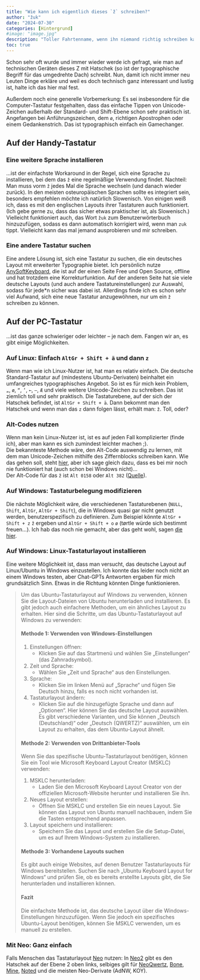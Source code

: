 ```yaml
---
title: "Wie kann ich eigentlich dieses `ž` schreiben?"
author: "žuk"
date: "2024-07-30"
categories: [Hintergrund]
#image: "image.jpg"
description: "Toller Fahrtenname, wenn ihn niemand richtig schreiben kann. ;) Jedenfalls gibt’s jetzt eine Anleitung, wie man das richtig hinbekommt..."
toc: true
---
```


Schon sehr oft wurde und immer wieder werde ich gefragt, wie man auf technischen Geräten dieses Z mit Hatschek (so ist der typographische Begriff für das umgedrehte Dach) schreibt. Nun, damit ich nicht immer neu Leuten Dinge erkläre und weil es doch technisch ganz interessant und lustig ist, halte ich das hier mal fest.

Außerdem noch eine generelle Vorbemerkung: Es sei insbesondere für die Computer-Tastatur festgehalten, dass das einfache Tippen von Unicode-Zeichen außerhalb der Standard- und Shift-Ebene schon sehr praktisch ist. Angefangen bei Anführungszeichen, dem `ø`, richtigen Apostrophen oder einem Gedankenstrich. Das ist typographisch einfach ein Gamechanger.

## Auf der Handy-Tastatur

### Eine weitere Sprache installieren

...ist der einfachste Workaround in der Regel, sich eine Sprache zu installieren, bei dem das `ž` eine regelmäßige Verwendung findet. Nachteil: Man muss vorm `ž` jedes Mal die Sprache wechseln (und danach wieder zurück). In den meisten osteuropäischen Sprachen sollte es integriert sein, besonders empfehlen möchte ich natürlich Slowenisch. Von einigen weiß ich, dass es mit den englischen Layouts ihrer Tastaturen auch funktioniert. (Ich gebe gerne zu, dass das sicher etwas praktischer ist, als Slowenisch.) Vielleicht funktioniert auch, das Wort `žuk` zum Benutzerwörterbuch hinzuzufügen, sodass es dann automatisch korrigiert wird, wenn man `zuk` tippt. Vielleicht kann das mal jemand ausprobieren und mir schreiben.

### Eine andere Tastatur suchen

Eine andere Lösung ist, sich eine Tastatur zu suchen, die ein deutsches Layout mit erweiterter Typographie bietet. Ich persönlich nutze [AnySoftKeyboard](https://anysoftkeyboard.github.io/), die ist auf der einen Seite Free und Open Source, offline und hat trotzdem eine Korrekturfunktion. Auf der anderen Seite hat sie viele deutsche Layouts (und auch andere Tastatureinstellungen) zur Auswahl, sodass für jede\*n sicher was dabei ist. Allerdings finde ich es schon sehr viel Aufwand, sich eine neue Tastatur anzugewöhnen, nur um ein `ž` schreiben zu können.

## Auf der PC-Tastatur

...ist das ganze schwieriger oder leichter – je nach dem. Fangen wir an, es gibt einige Möglichkeiten.

### Auf Linux: Einfach `AltGr + Shift + ä` und dann `z`

Wenn man wie ich Linux-Nutzer ist, hat man es relativ einfach. Die deutsche Standard-Tastatur auf (mindestens Ubuntu-Derivaten) beinhaltet ein umfangreiches typographisches Angebot. So ist es für mich kein Problem, `„`, `ø`, `“`, `’`, `←`, `–`, `Æ` und viele weitere Unicode-Zeichen zu schreiben. Das ist ziemlich toll und sehr praktisch. Die Tastaturebene, auf der sich der Hatschek befindet, ist `AltGr + Shift + ä`. Dann bekommt man den Hatschek und wenn man das `z` dann folgen lässt, erhält man: `ž`. Toll, oder?

### Alt-Codes nutzen

Wenn man kein Linux-Nutzer ist, ist es auf jeden Fall komplizierter (finde ich), aber man kann es sich zumindest leichter machen ;).\
Die bekannteste Methode wäre, den Alt-Code auswendig zu lernen, mit dem man Unicode-Zeichen mithilfe des Ziffernblocks schreiben kann. Wie das gehen soll, steht [hier](https://altcodeunicode.com/how-to-use-alt-codes/), aber ich sage gleich dazu, dass es bei mir noch nie funktioniert hat (auch schon bei Windows nicht)...\
Der Alt-Code für das `ž` ist `Alt 0158` oder `Alt 382` ([Quelle](https://altcodeunicode.com/alt-codes-letter-z-with-accents/)).

### Auf Windows: Tastaturbelegung modifizieren

Die nächste Möglichkeit wäre, die verschiedenen Tastaturebenen (`NULL`, `Shift`, `AltGr`, `AltGr + Shift`), die in Windows quasi gar nicht genutzt werden, benutzerspezifisch zu definieren. Zum Beispiel könnte `AltGr + Shift + z` `ž` ergeben und `AltGr + Shift + o` `ø` (tørtle würde sich bestimmt freuen...). Ich hab das noch nie gemacht, aber das geht wohl, sagen [die hier](https://praxistipps.chip.de/tastatur-konfigurieren-so-aendern-sie-die-tastenbelegung_42662).

### Auf Windows: Linux-Tastaturlayout installieren

Eine weitere Möglichkeit ist, dass man versucht, das deutsche Layout auf Linux/Ubuntu in Windows einzustellen. Ich konnte das leider noch nicht an einem Windows testen, aber Chat-GPTs Antworten ergaben für mich grundsätzlich Sinn. Etwas in die Richtung könnten Dinge funktionieren.

> Um das Ubuntu-Tastaturlayout auf Windows zu verwenden, können Sie die Layout-Dateien von Ubuntu herunterladen und installieren. Es gibt jedoch auch einfachere Methoden, um ein ähnliches Layout zu erhalten. Hier sind die Schritte, um das Ubuntu-Tastaturlayout auf Windows zu verwenden:
>
> #### Methode 1: Verwenden von Windows-Einstellungen
>
> 1.  Einstellungen öffnen:
>     -   Klicken Sie auf das Startmenü und wählen Sie „Einstellungen“ (das Zahnradsymbol).
> 2.  Zeit und Sprache:
>     -   Wählen Sie „Zeit und Sprache“ aus den Einstellungen.
> 3.  Sprache:
>     -   Klicken Sie im linken Menü auf „Sprache“ und fügen Sie Deutsch hinzu, falls es noch nicht vorhanden ist.
> 4.  Tastaturlayout ändern:
>     -   Klicken Sie auf die hinzugefügte Sprache und dann auf „Optionen“. Hier können Sie das deutsche Layout auswählen. Es gibt verschiedene Varianten, und Sie können „Deutsch (Deutschland)“ oder „Deutsch (QWERTZ)“ auswählen, um ein Layout zu erhalten, das dem Ubuntu-Layout ähnelt.
>
> #### Methode 2: Verwenden von Drittanbieter-Tools
>
> Wenn Sie das spezifische Ubuntu-Tastaturlayout benötigen, können Sie ein Tool wie Microsoft Keyboard Layout Creator (MSKLC) verwenden:
>
> 1.  MSKLC herunterladen:
>     -   Laden Sie den Microsoft Keyboard Layout Creator von der offiziellen Microsoft-Website herunter und installieren Sie ihn.
> 2.  Neues Layout erstellen:
>     -   Öffnen Sie MSKLC und erstellen Sie ein neues Layout. Sie können das Layout von Ubuntu manuell nachbauen, indem Sie die Tasten entsprechend anpassen.
> 3.  Layout speichern und installieren:
>     -   Speichern Sie das Layout und erstellen Sie die Setup-Datei, um es auf Ihrem Windows-System zu installieren.
>
> #### Methode 3: Vorhandene Layouts suchen
>
> Es gibt auch einige Websites, auf denen Benutzer Tastaturlayouts für Windows bereitstellen. Suchen Sie nach „Ubuntu Keyboard Layout for Windows“ und prüfen Sie, ob es bereits erstellte Layouts gibt, die Sie herunterladen und installieren können.
>
> #### Fazit
>
> Die einfachste Methode ist, das deutsche Layout über die Windows-Einstellungen hinzuzufügen. Wenn Sie jedoch ein spezifisches Ubuntu-Layout benötigen, können Sie MSKLC verwenden, um es manuell zu erstellen.

### Mit Neo: Ganz einfach

Falls Menschen das Tastaturlayout [Neo](https://neo-layout.org) nutzen: In [Neo2](https://neo-layout.org/Layouts/neo/) gibt es den Hatschek auf der Ebene 2 oben links, selbiges gilt für [NeoQwertz](https://neo-layout.org/Layouts/neoqwertz/), [Bone](https://neo-layout.org/Layouts/bone/), [Mine](https://neo-layout.org/Layouts/mine/), [Noted](https://neo-layout.org/Layouts/noted/) und die meisten Neo-Derivate (AdNW, KOY).
